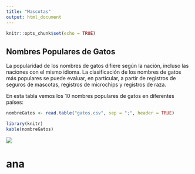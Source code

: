 ```yaml
---
title: "Mascotas"
output: html_document
---
```

```r
knitr::opts_chunk$set(echo = TRUE)
```

## Nombres Populares de Gatos

La popularidad de los nombres de gatos difiere según la nación, incluso las naciones con el mismo idioma. La clasificación de los nombres de gatos más populares se puede evaluar, en particular, a partir de registros de seguros de mascotas, registros de microchips y registros de raza.

En esta tabla vemos los 10 nombres populares de gatos en diferentes países:

```r
nombreGatos <- read.table("gatos.csv", sep = ";", header = TRUE)
```

```r
library(knitr)
kable(nombreGatos)
```

![](gatito_mundo.jpg) 


# ana










